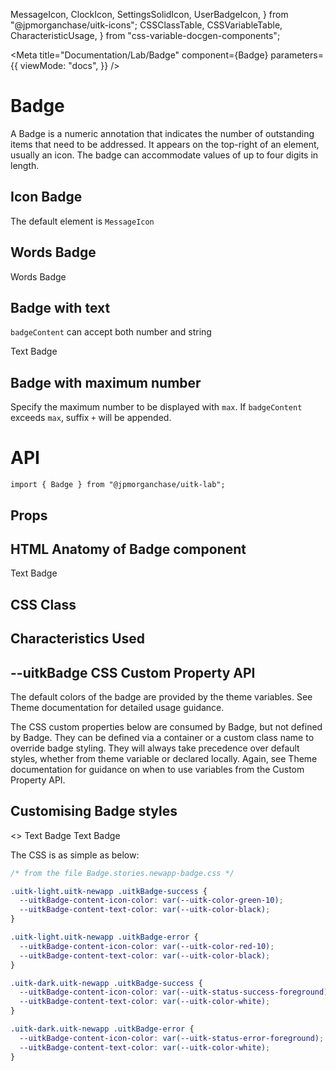   MessageIcon,
  ClockIcon,
  SettingsSolidIcon,
  UserBadgeIcon,
} from "@jpmorganchase/uitk-icons";
  CSSClassTable,
  CSSVariableTable,
  CharacteristicUsage,
} from "css-variable-docgen-components";

<Meta
  title="Documentation/Lab/Badge"
  component={Badge}
  parameters={{
    viewMode: "docs",
  }}
/>

# Badge

A Badge is a numeric annotation that indicates the number of outstanding items that need to be addressed. It appears on the top-right of an element, usually an icon. The badge can accommodate values of up to four digits in length.

## Icon Badge

The default element is `MessageIcon`

<Canvas>
  <Story name="Default Badge">
    <Badge badgeContent={1} max={1000}>
      <MessageIcon />
    </Badge>
  </Story>
</Canvas>

## Words Badge

<Canvas>
  <Story name="Words Badge">
    <Badge badgeContent={10} max={1000}>
      Words Badge
    </Badge>
  </Story>
</Canvas>

## Badge with text

`badgeContent` can accept both number and string

<Canvas>
  <Story name="Text Badge">
    <Badge badgeContent="Text">Text Badge</Badge>
  </Story>
</Canvas>

## Badge with maximum number

Specify the maximum number to be displayed with `max`. If `badgeContent` exceeds `max`, suffix `+` will be appended.

<Canvas>
  <Story name="Badge with max number">
    <Badge badgeContent={150} max={99}>
      <UserBadgeIcon />
    </Badge>
  </Story>
</Canvas>

# API

```
import { Badge } from "@jpmorganchase/uitk-lab";
```

## Props

<ArgsTable of={Badge} />

## HTML Anatomy of Badge component

<Canvas>
  <ComponentAnatomy>
    <Badge badgeContent={1} max={100}>
      <ClockIcon />
    </Badge>
  </ComponentAnatomy>
  <ComponentAnatomy>
    <Badge badgeContent="Text">Text Badge</Badge>
  </ComponentAnatomy>
  <ComponentAnatomy>
    <Badge badgeContent={150} max={99}>
      <UserBadgeIcon />
    </Badge>
  </ComponentAnatomy>
</Canvas>

## CSS Class

<CSSClassTable of={Badge} />

## Characteristics Used

<CharacteristicUsage of={Badge} />

## --uitkBadge CSS Custom Property API

The default colors of the badge are provided by the theme variables. See Theme documentation for detailed usage guidance.

The CSS custom properties below are consumed by Badge, but not defined by Badge. They can be defined via a container or
a custom class name to override badge styling. They will always take precedence over default styles, whether from theme variable
or declared locally. Again, see Theme documentation for guidance on when to use variables from the Custom Property API.

<CSSVariableTable of={Badge} />

## Customising Badge styles

<Canvas>
  <Story name="Custom Badge Styling" decorators={[withFlexGap]}>
    <>
      <ToolkitProvider theme={["light", "newapp"]}>
        <Badge badgeContent={1} max={100} className="uitkBadge-success">
          <MessageIcon />
        </Badge>
      </ToolkitProvider>
      <ToolkitProvider theme={["light", "newapp"]}>
        <Badge badgeContent="Text" className="uitkBadge-error">
          Text Badge
        </Badge>
      </ToolkitProvider>
      <ToolkitProvider theme={["dark", "newapp"]}>
        <Badge badgeContent={1} max={100} className="uitkBadge-success">
          <MessageIcon />
        </Badge>
      </ToolkitProvider>
      <ToolkitProvider theme={["dark", "newapp"]}>
        <Badge badgeContent="Text" className="uitkBadge-error">
          Text Badge
        </Badge>
      </ToolkitProvider>
    </>
  </Story>
</Canvas>

The CSS is as simple as below:

```css
/* from the file Badge.stories.newapp-badge.css */

.uitk-light.uitk-newapp .uitkBadge-success {
  --uitkBadge-content-icon-color: var(--uitk-color-green-10);
  --uitkBadge-content-text-color: var(--uitk-color-black);
}

.uitk-light.uitk-newapp .uitkBadge-error {
  --uitkBadge-content-icon-color: var(--uitk-color-red-10);
  --uitkBadge-content-text-color: var(--uitk-color-black);
}

.uitk-dark.uitk-newapp .uitkBadge-success {
  --uitkBadge-content-icon-color: var(--uitk-status-success-foreground);
  --uitkBadge-content-text-color: var(--uitk-color-white);
}

.uitk-dark.uitk-newapp .uitkBadge-error {
  --uitkBadge-content-icon-color: var(--uitk-status-error-foreground);
  --uitkBadge-content-text-color: var(--uitk-color-white);
}
```
